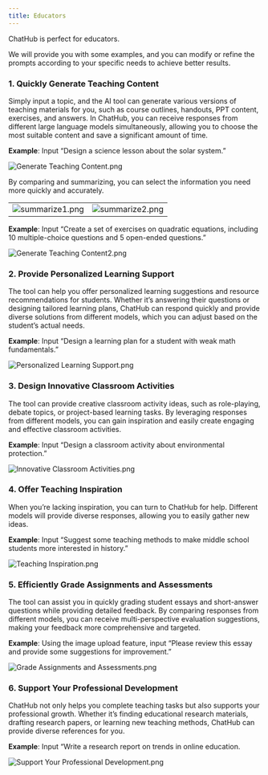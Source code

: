 ```yaml
---
title: Educators
---
```


ChatHub is perfect for educators.

We will provide you with some examples, and you can modify or refine the prompts according to your specific needs to achieve better results.

### **1. Quickly Generate Teaching Content**

Simply input a topic, and the AI tool can generate various versions of teaching materials for you, such as course outlines, handouts, PPT content, exercises, and answers. In ChatHub, you can receive responses from different large language models simultaneously, allowing you to choose the most suitable content and save a significant amount of time.

**Example**: Input “Design a science lesson about the solar system.”

![ Generate Teaching Content.png](../images/educators/generate-teaching-content.png)

By comparing and summarizing, you can select the information you need more quickly and accurately.

|                                      |                       |
| :----------------------------------------------------: | :----------------------------------------------------: |
| ![summarize1.png](../images/educators/summarize-1.png) | ![summarize2.png](../images/educators/summarize-2.png) |

**Example**: Input “Create a set of exercises on quadratic equations, including 10 multiple-choice questions and 5 open-ended questions.”

![Generate Teaching Content2.png](../images/educators/generate-teaching-content-2.png)

### **2. Provide Personalized Learning Support**

The tool can help you offer personalized learning suggestions and resource recommendations for students. Whether it’s answering their questions or designing tailored learning plans, ChatHub can respond quickly and provide diverse solutions from different models, which you can adjust based on the student’s actual needs.

**Example**: Input “Design a learning plan for a student with weak math fundamentals.”

![Personalized Learning Support.png](../images/educators/personalized-learning-support.png)

### **3. Design Innovative Classroom Activities**

The tool can provide creative classroom activity ideas, such as role-playing, debate topics, or project-based learning tasks. By leveraging responses from different models, you can gain inspiration and easily create engaging and effective classroom activities.

**Example**: Input “Design a classroom activity about environmental protection.”

![Innovative Classroom Activities.png](../images/educators/innovative-classroom-activities.png)

### **4. Offer Teaching Inspiration**

When you’re lacking inspiration, you can turn to ChatHub for help. Different models will provide diverse responses, allowing you to easily gather new ideas.

**Example**: Input “Suggest some teaching methods to make middle school students more interested in history.”

![Teaching Inspiration.png](../images/educators/teaching-inspiration.png)

### **5. Efficiently Grade Assignments and Assessments**

The tool can assist you in quickly grading student essays and short-answer questions while providing detailed feedback. By comparing responses from different models, you can receive multi-perspective evaluation suggestions, making your feedback more comprehensive and targeted.

**Example**: Using the image upload feature, input “Please review this essay and provide some suggestions for improvement.”

![Grade Assignments and Assessments.png](../images/educators/grade-assignments-and-assessments.png)

### **6. Support Your Professional Development**

ChatHub not only helps you complete teaching tasks but also supports your professional growth. Whether it’s finding educational research materials, drafting research papers, or learning new teaching methods, ChatHub can provide diverse references for you.

**Example**: Input “Write a research report on trends in online education.

![Support Your Professional Development.png](../images/educators/support-your-professional-development.png)